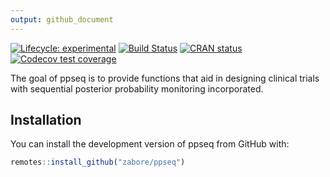 ```yaml
---
output: github_document
---
```


<!-- README.md is generated from README.Rmd. Please edit that file -->

<!-- badges: start -->
[![Lifecycle: experimental](https://img.shields.io/badge/lifecycle-experimental-orange.svg)](https://www.tidyverse.org/lifecycle/#experimental)
[![Build Status](https://travis-ci.com/zabore/ppseq.svg?branch=main)](https://travis-ci.com/zabore/ppseq) [![CRAN status](https://www.r-pkg.org/badges/version/ppseq)](https://CRAN.R-project.org/package=ppseq)
[![Codecov test coverage](https://codecov.io/gh/zabore/ppseq/branch/main/graph/badge.svg)](https://codecov.io/gh/zabore/ppseq?branch=main)
<!-- badges: end -->

The goal of ppseq is to provide functions that aid in designing clinical trials with sequential posterior probability monitoring incorporated.

## Installation

You can install the development version of ppseq from GitHub with:

```r
remotes::install_github("zabore/ppseq")
```
